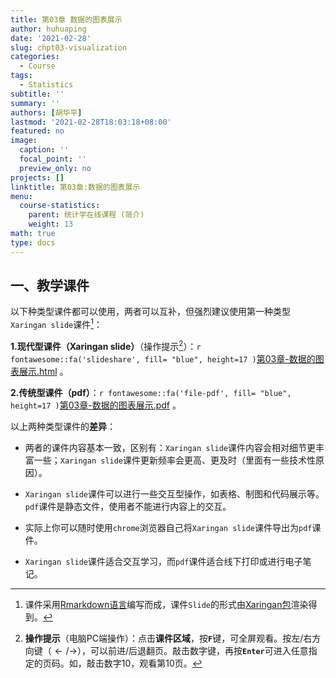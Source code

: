 ```yaml
---
title: 第03章 数据的图表展示
author: huhuaping
date: '2021-02-28'
slug: chpt03-visualization
categories:
  - Course
tags:
  - Statistics
subtitle: ''
summary: ''
authors: [胡华平]
lastmod: '2021-02-28T18:03:18+08:00'
featured: no
image:
  caption: ''
  focal_point: ''
  preview_only: no
projects: []
linktitle: 第03章:数据的图表展示
menu:
  course-statistics:
    parent: 统计学在线课程 (简介)
    weight: 13
math: true
type: docs
---
```


## 一、教学课件


以下种类型课件都可以使用，两者可以互补，但强烈建议使用第一种类型`Xaringan slide`课件[^a]：

**1.现代型课件（Xaringan slide）**（操作提示[^b]）：`r fontawesome::fa('slideshare', fill= "blue", height=17 )`[第03章-数据的图表展示.html](/course-statistics/03-slide-class/03-visualization.html) 。


**2.传统型课件（pdf）**：`r fontawesome::fa('file-pdf', fill= "blue", height=17 )`[第03章-数据的图表展示.pdf](/course-statistics/material/01-introduction-2019.9.18.pdf) 。


以上两种类型课件的**差异**：

- 两者的课件内容基本一致，区别有：`Xaringan slide`课件内容会相对细节更丰富一些；`Xaringan slide`课件更新频率会更高、更及时（里面有一些技术性原因）。

- `Xaringan slide`课件可以进行一些交互型操作，如表格、制图和代码展示等。`pdf`课件是静态文件，使用者不能进行内容上的交互。

- 实际上你可以随时使用`chrome`浏览器自己将`Xaringan slide`课件导出为`pdf`课件。

- `Xaringan slide`课件适合交互学习，而`pdf`课件适合线下打印或进行电子笔记。


<!---footnote following--->

[^a]:课件采用[Rmarkdown语言](https://rmarkdown.rstudio.com/)编写而成，课件`Slide`的形式由[Xaringan包](https://github.com/yihui/xaringan)渲染得到。

[^b]:**操作提示**（电脑PC端操作）：点击**课件区域**，按**`F`**键，可全屏观看。按左/右方向键（$\leftarrow/\rightarrow$），可以前进/后退翻页。敲击数字键，再按**`Enter`**可进入任意指定的页码。如，敲击数字10，观看第10页。


